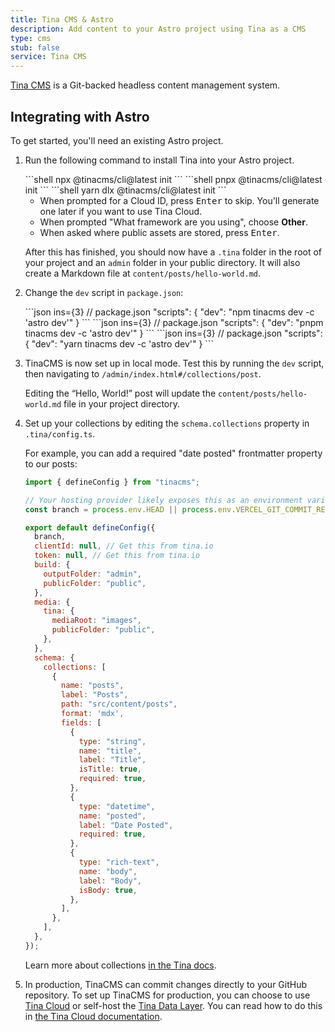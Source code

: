 ```yaml
---
title: Tina CMS & Astro
description: Add content to your Astro project using Tina as a CMS
type: cms
stub: false
service: Tina CMS
---
```


[Tina CMS](https://www.tina.io/) is a Git-backed headless content management system.

## Integrating with Astro

To get started, you'll need an existing Astro project. 

1. Run the following command to install Tina into your Astro project.

    <PackageManagerTabs>
      <Fragment slot="npm">
      ```shell
      npx @tinacms/cli@latest init
      ```
      </Fragment>
      <Fragment slot="pnpm">
      ```shell
      pnpx @tinacms/cli@latest init
      ```
      </Fragment>
      <Fragment slot="yarn">
      ```shell
      yarn dlx @tinacms/cli@latest init
      ```
      </Fragment>
    </PackageManagerTabs>

    - When prompted for a Cloud ID, press <kbd>Enter</kbd> to skip. You'll generate one later if you want to use Tina Cloud.
    - When prompted "What framework are you using", choose **Other**.
    - When asked where public assets are stored, press <kbd>Enter</kbd>.

    After this has finished, you should now have a `.tina` folder in the root of your project and an `admin` folder in your public directory. It will also create a Markdown file at `content/posts/hello-world.md`.
 
2. Change  the `dev` script in `package.json`:

    <PackageManagerTabs>
      <Fragment slot="npm">
      ```json ins={3}
      // package.json
      "scripts": {
          "dev": "npm tinacms dev -c 'astro dev'"
      }
      ```
      </Fragment>
      <Fragment slot="pnpm">
      ```json ins={3}
      // package.json
      "scripts": {
          "dev": "pnpm tinacms dev -c 'astro dev'"
      }
      ```
      </Fragment>
      <Fragment slot="yarn">
      ```json ins={3}
      // package.json
      "scripts": {
          "dev": "yarn tinacms dev -c 'astro dev'"
      }
      ```
      </Fragment>
    </PackageManagerTabs>

3. TinaCMS is now set up in local mode. Test this by running the `dev` script, then navigating to `/admin/index.html#/collections/post`.

    Editing the “Hello, World!” post will update the `content/posts/hello-world.md` file in your project directory.

4. Set up your collections by editing the `schema.collections` property in `.tina/config.ts`.

    For example, you can add a required "date posted" frontmatter property to our posts:

    ```js title=".tina/config.ts" ins={35-40}
    import { defineConfig } from "tinacms";

    // Your hosting provider likely exposes this as an environment variable
    const branch = process.env.HEAD || process.env.VERCEL_GIT_COMMIT_REF || "main";

    export default defineConfig({
      branch,
      clientId: null, // Get this from tina.io
      token: null, // Get this from tina.io
      build: {
        outputFolder: "admin",
        publicFolder: "public",
      },
      media: {
        tina: {
          mediaRoot: "images",
          publicFolder: "public",
        },
      },
      schema: {
        collections: [
          {
            name: "posts",
            label: "Posts",
            path: "src/content/posts",
            format: 'mdx',
            fields: [
              {
                type: "string",
                name: "title",
                label: "Title",
                isTitle: true,
                required: true,
              },
              {
                type: "datetime",
                name: "posted",
                label: "Date Posted",
                required: true,
              },
              {
                type: "rich-text",
                name: "body",
                label: "Body",
                isBody: true,
              },  
            ],
          },
        ],
      },
    });
    ```

    Learn more about collections [in the Tina docs](https://tina.io/docs/reference/collections/).

5. In production, TinaCMS can commit changes directly to your GitHub repository. To set up TinaCMS for production, you can choose to use [Tina Cloud](https://app.tina.io/register) or self-host the [Tina Data Layer](https://tina.io/docs/self-hosted/overview/). You can read how to do this in [the Tina Cloud documentation](https://tina.io/docs/tina-cloud/).

